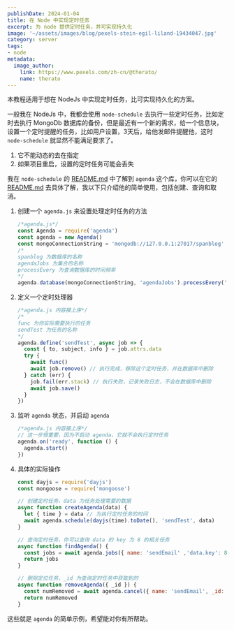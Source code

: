 ```yaml
---
publishDate: 2024-01-04
title: 在 Node 中实现定时任务
excerpt: 为 node 提供定时任务，并可实现持久化
image: '~/assets/images/blog/pexels-stein-egil-liland-19434047.jpg'
category: server
tags:
- node
metadata:
  image_author:
    link: https://www.pexels.com/zh-cn/@therato/
    name: therato
---
```


本教程适用于想在 NodeJs 中实现定时任务，比可实现持久化的方案。

一般我在 NodeJs 中，我都会使用 `node-schedule` 去执行一些定时任务，比如定时去执行 MongoDb 数据库的备份，但是最近有一个新的需求，给一个信息块，设置一个定时提醒的任务，比如用户设置，3天后，给他发邮件提醒他，这时 `node-schedule` 就显然不能满足要求了。

1. 它不能动态的去在指定
2. 如果项目重启，设置的定时任务可能会丢失

我在 `node-schedule` 的 [README.md](https://github.com/node-schedule/node-schedule#readme) 中了解到 `agenda` 这个库，你可以在它的 [README.md](https://github.com/agenda/agenda) 去具体了解，我以下只介绍他的简单使用，包括创建、查询和取消。

1. 创建一个 `agenda.js` 来设置处理定时任务的方法

   ```javascript
   /*agenda.js*/
   const Agenda = require('agenda')
   const agenda = new Agenda()
   const mongoConnectionString = 'mongodb://127.0.0.1:27017/spanblog' //这是你的 MongoDb 数据库地址，它依赖 MongoDb 数据库实现持久化
   /*
   spanblog 为数据库的名称
   agendaJobs 为集合的名称
   processEvery 为查询数据库的时间频率
   */
   agenda.database(mongoConnectionString, 'agendaJobs').processEvery('10 seconds')
   ```

2. 定义一个定时处理器

   ```javascript
   /*agenda.js 内容接上序*/
   /*
   func 为你实际需要执行的任务
   sendTest 为任务的名称
   */
   agenda.define('sendTest', async job => {
     const { to, subject, info } = job.attrs.data
     try {
       await func()
       await job.remove() // 执行完成，移除这个定时任务，并在数据库中删除
     } catch (err) {
       job.fail(err.stack) // 执行失败，记录失败日志，不会在数据库中删除
       await job.save()
     }
   })
   ```

3. 监听 `agenda` 状态，并启动 `agenda`

   ```javascript
   /*agenda.js 内容接上序*/
   // 这一步很重要，因为不启动 agenda，它就不会执行定时任务
   agenda.on('ready', function () {
     agenda.start()
   })
   ```

4. 具体的实际操作

   ```javascript
   const dayjs = require('dayjs')
   const mongoose = require('mongoose')
   
   // 创建定时任务，data 为任务处理需要的数据
   async function createAgenda(data) {
     let { time } = data // 为执行定时任务的时间
     await agenda.schedule(dayjs(time).toDate(), 'sendTest', data)
   }
   
   // 查询定时任务，你可以查询 data 的 key 为 8 的相关任务
   async function findAgenda() {
     const jobs = await agenda.jobs({ name: 'sendEmail' ,'data.key': 8 }, { nextRunAt: -1 })
     return jobs
   }
   
   // 删除定位任务，_id 为查询定时任务中获取到的
   async function removeAgenda({ _id }) {
     const numRemoved = await agenda.cancel({ name: 'sendEmail', _id: mongoose.Types.ObjectId.createFromHexString(_id) }) // 将 String 转为 ObjectId 格式，不然查询会失败
     return numRemoved
   }
   ```

这些就是 `agenda` 的简单示例，希望能对你有所帮助。
